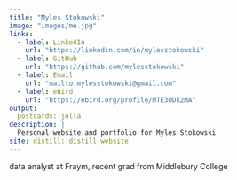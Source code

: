 ```yaml
---
title: "Myles Stokowski"
image: "images/me.jpg"
links:
  - label: LinkedIn
    url: "https://linkedin.com/in/mylesstokowski"
  - label: GitHub
    url: "https://github.com/mylesstokowski"
  - label: Email
    url: "mailto:mylesstokowski@gmail.com"
  - label: eBird
    url: "https://ebird.org/profile/MTE3ODk2MA"
output:
  postcards::jolla
description: |
  Personal website and portfolio for Myles Stokowski
site: distill::distill_website
---
```


data analyst at Fraym, recent grad from Middlebury College